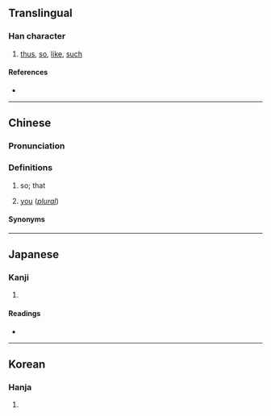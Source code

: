{{character info/new}}
==Translingual==

===Han character===
{{Han char|rn=9|rad=人|as=09|sn=11|four=24264|canj=OTKR|ids=⿰亻若}}

# [[thus]], [[so]], [[like]], [[such]]

====References====
* {{Han ref|kx=0110.080|dkj=00840|dj=0235.030|hdz=10171.060|uh=504C|ud=20556|bh=B0B4|bd=45236}}

----

==Chinese==
{{zh-forms}}

===Pronunciation===
{{zh-pron
|m=ruò
|c=je6
|c-t=ngiak5,niak4
|c-t_note=ngiak5 - so, like this; niak4 - you (plural)
|h=pfs=
|md=
|mn=
|w=
|mc=y
|oc=y
|cat=
}}

===Definitions===
{{zh-hanzi}}

# so; that
#: {{zh-x|偌大 年紀|so old}}
# {{lb|zh|Taishanese}} [[you]] (''[[plural]]'')
#: {{zh-x|偌 做乜 唔 來 幫手 啊？|Why aren't you guys helping?|C-T}}

====Synonyms====
{{zh-dial|你們}}

----

==Japanese==

===Kanji===
{{ja-kanji|grade=|rs=人09}}

# {{defn|lang=ja|sort=人09}}

====Readings====
* {{ja-readings|on=[[じゃ]] (ja), [[にゃ]] (nya)|kun=[[このような]] (konoyouna), [[このように]] (konoyouni)}}

----

==Korean==

===Hanja===
{{ko-hanja|hangeul=야|rv=ya|mr=ya}}

# {{defn|lang=ko|sort=人09}}